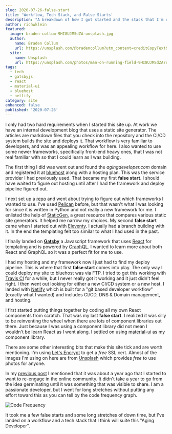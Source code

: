 ```yaml
---
slug: 2020-07-26-false-start
title: 'Workflow, Tech Stack, and False Starts'
description: "A breakdown of how I got started and the stack that I'm using"
author: richwklein
featured:
  image: braden-collum-9HI8UJMSdZA-unsplash.jpg
  author:
    name: Braden Collum
    url: https://unsplash.com/@bradencollum?utm_content=creditCopyText&utm_medium=referral&utm_source=unsplash
  site:
    name: Unsplash
    url: https://unsplash.com/photos/man-on-running-field-9HI8UJMSdZA?utm_content=creditCopyText&utm_medium=referral&utm_source=unsplash
tags:
  - tech
  - gatsbyjs
  - react
  - material-ui
  - bluehost
  - netlify
category: site
enhanced: false
published: '2020-07-26'
---
```


I only had two hard requirements when I started this site up. At work we have an internal development blog that uses a static site generator. The articles are markdown files that you check into the repository and the CI/CD system builds the site and deploys it. That workflow is very familiar to developers, and was an appealing workflow for here. I also wanted to use some newer frameworks, specifically front-end heavy ones, that I was not real familiar with so that I could learn as I was building.

The first thing I did was went out and found the _agingdeveloper.com_ domain and registered it at [bluehost](https://www.bluehost.com/) along with a hosting plan. This was the service provider I had previously used. That became my first **false start**. I should have waited to figure out hosting until after I had the framework and deploy pipeline figured out.

I next set up a [repo](https://github.com/richwklein/agingdeveloper) and went about trying to figure out which frameworks I wanted to use. I've used [Pelican](https://docs.getpelican.com/en/stable/index.html) before, but that wasn't what I was looking for since it is written in Python and not really a new framework for me. I enlisted the help of [StaticGen](https://www.staticgen.com/), a great resource that compares various static site generators. It helped me narrow my choices. My second **false start** came when I started out with [Eleventy](https://www.11ty.dev/). I actually had a branch building with it. In the end the templating felt too similar to what I had used in the past.

I finally landed on **[Gatsby](http://gatsbyjs.org/)** a Javascript framework that uses [React](https://reactjs.org/) for templating and is powered by [GraphQL](https://graphql.org/). I wanted to learn more about both React and GraphQL so it was a perfect fit for me to use.

I had my hosting and my framework now I just had to find my deploy pipeline. This is where that first **false start** comes into play. The only way I could deploy my site to bluehost was via FTP. I tried to get this working with
[Travis CI](https://travis-ci.org/) for a while, but I never really got it working and it just didn't feel right. I then went out looking for either a new CI/CD system or a new host. I landed with [Netlify](https://www.netlify.com/) which is built for a "git based developer workflow" (exactly what I wanted) and includes CI/CD, DNS & Domain management, and hosting.

I first started putting things together by coding all my own React components from scratch. That was my last **false start**. I realized it was silly to be reinventing the wheel when there are lots of component libraries out there.
Just because I was using a component library did not mean I wouldn't be learn React as I went along. I settled on using [material-ui](https://material-ui.com/) as my component library.

There are some other interesting bits that make this site tick and are worth mentioning. I'm using [Let's Encrypt](https://letsencrypt.org/) to get a _free_ SSL cert. Almost of the images I'm using on here are from [Unsplash](https://unsplash.com/) which provides _free_ to use photos for anyone.

In my [previous post](/article/2020/07/21/intro) I mentioned that it was about a year ago that I started to want to re-engage in the online community. It didn't take a year to go from the idea germinating until it was something that
was visible to share. I am a passionate developer, but I went for long stretches without putting any effort toward this as you can tell by the code frequency graph.

![Code Frequency](agingdeveloper-codfrequency-july-2020.png)

It took me a few false starts and some long stretches of down time, but I've landed on a workflow and a tech stack that I think will suite this "Aging Developer".
